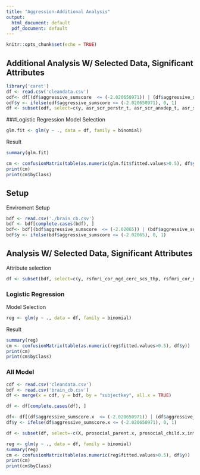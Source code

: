 ```yaml
---
title: "Aggression-Additional Analysis"
output:
  html_document: default
  pdf_document: default
---
```


```r
knitr::opts_chunk$set(echo = TRUE)
```
## Additional Analysis W/ Selected Data, Significant Attributes
```r
library('caret')
df <- read.csv('cleandata.csv')
odf<- df[(df$aggressive_sumscore  <= (-2.020650971)) | (df$aggressive_sumscore  >= (0.2168869)), ]
odf$y <- ifelse(odf$aggressive_sumscore <= (-2.020650971), 0, 1)
df <- subset(odf, select=c(y, asr_scr_perstr_t, asr_scr_anxdep_t, asr_scr_aggressive_t, asr_scr_rulebreak_t, asr_scr_external_t, asr_scr_totprob_t, kbi_p_conflict, kbi_p_c_bully, kbi_p_c_mh_sa, fes_youth, fes_p_ss_fc_pr, macv_p_ss_r, demo_prnt_age_v2, demo_prnt_marital_v2, demo_comb_income_v2, demo_fam_exp, demo_yrs_2, neighborhood_crime_y, sex))
```

###Logistic Regression
Model Selection
```r
glm.fit <- glm(y ~ ., data = df, family = binomial)
```
Result
```r
summary(glm.fit)

cm <- confusionMatrix(table(as.numeric(glm.fit$fitted.values>0.5), df$y))
print(cm)
print(cm$byClass)
```

## Setup
Enviroment Setup
```r
bdf <- read.csv('./brain_cb.csv')
bdf <- bdf[complete.cases(bdf), ]        
bdf<- bdf[(bdf$aggressive_sumscore  <= (-2.02065)) | (bdf$aggressive_sumscore  >= (0.2168869)), ]
bdf$y <- ifelse(bdf$aggressive_sumscore <= (-2.02065), 0, 1)
```


## Analysis W/ Selected Data, Significant Attributes
Attribute selection
```r
df <- subset(bdf, select=c(y, rsfmri_cor_ngd_cerc_scs_thp, rsfmri_cor_ngd_cerc_scs_ag, rsfmri_cor_ngd_dsa_scs_thp, rsfmri_cor_ngd_dsa_scs_bs, rsfmri_cor_ngd_vta_scs_ag))
```

### Logistic Regression
Model Selection
```r
reg <- glm(y ~ ., data = df, family = binomial)
```
Result
```r
summary(reg)
cm <- confusionMatrix(table(as.numeric(reg$fitted.values>0.5), df$y))
print(cm)
print(cm$byClass)
```


### All Model 
```r
cdf <- read.csv('cleandata.csv')
bdf <- read.csv('brain_cb.csv')
df <- merge(x = cdf, y = bdf, by = "subjectkey", all.x = TRUE)

df <- df[complete.cases(df), ]        

df<- df[(df$aggressive_sumscore.x  <= (-2.020650971)) | (df$aggressive_sumscore.x  >= (0.2168869)), ]
df$y <- ifelse(df$aggressive_sumscore.x <= (-2.020650971), 0, 1)
```

```r
df <- subset(df, select=-c(X, prosocial_parent.x, prosocial_child.x,interview_date,  subjectkey, aggressive_sumscore.x, interview_age, aggressive_sumscore.y, prosocial_child.y, prosocial_parent.y))

reg <- glm(y ~ ., data = df, family = binomial)
summary(reg)
cm <- confusionMatrix(table(as.numeric(reg$fitted.values>0.5), df$y))
print(cm)
print(cm$byClass)
```
